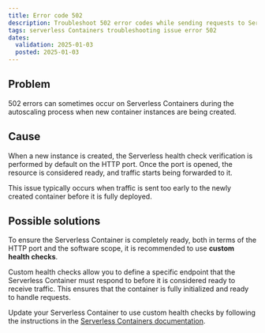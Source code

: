 ```yaml
---
title: Error code 502
description: Troubleshoot 502 error codes while sending requests to Serverless Containers.
tags: serverless Containers troubleshooting issue error 502
dates:
  validation: 2025-01-03
  posted: 2025-01-03
---
```


## Problem

502 errors can sometimes occur on Serverless Containers during the autoscaling process when new container instances are being created.

## Cause

When a new instance is created, the Serverless health check verification is performed by default on the HTTP port. Once the port is opened, the resource is considered ready, and traffic starts being forwarded to it.

This issue typically occurs when traffic is sent too early to the newly created container before it is fully deployed.

## Possible solutions

To ensure the Serverless Container is completely ready, both in terms of the HTTP port and the software scope, it is recommended to use **custom health checks**.

Custom health checks allow you to define a specific endpoint that the Serverless Container must respond to before it is considered ready to receive traffic. This ensures that the container is fully initialized and ready to handle requests.

Update your Serverless Container to use custom health checks by following the instructions in the [Serverless Containers documentation](/serverless-containers/how-to/manage-a-container/#how-to-manage-a-container-deployment).
